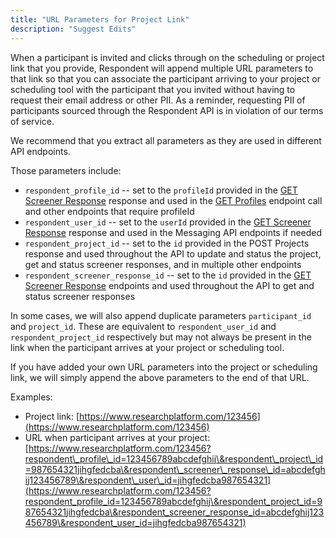 ```yaml
---
title: "URL Parameters for Project Link"
description: "Suggest Edits"
---
```


When a participant is invited and clicks through on the scheduling or project link that you provide, Respondent will append multiple URL parameters to that link so that you can associate the participant arriving to your project or scheduling tool with the participant that you invited without having to request their email address or other PII. As a reminder, requesting PII of participants sourced through the Respondent API is in violation of our terms of service.

We recommend that you extract all parameters as they are used in different API endpoints.

Those parameters include:

* `respondent_profile_id` -- set to the `profileId` provided in the [GET Screener Response](/reference/screenerresponsescontroller_findall-1) response and used in the [GET Profiles](/reference/profilescontroller_findone-1) endpoint call and other endpoints that require profileId
* `respondent_user_id` -- set to the `userId` provided in the [GET Screener Response](/reference/screenerresponsescontroller_findall-1) response and used in the Messaging API endpoints if needed
* `respondent_project_id` -- set to the `id` provided in the POST Projects response and used throughout the API to update and status the project, get and status screener responses, and in multiple other endpoints
* `respondent_screener_response_id` -- set to the `id` provided in the [GET Screener Response](/reference/screenerresponsescontroller_findall-1) endpoints and used throughout the API to get and status screener responses

In some cases, we will also append duplicate parameters `participant_id` and `project_id`. These are equivalent to `respondent_user_id` and `respondent_project_id` respectively but may not always be present in the link when the participant arrives at your project or scheduling tool.

If you have added your own URL parameters into the project or scheduling link, we will simply append the above parameters to the end of that URL.

Examples:

* Project link: [https://www.researchplatform.com/123456](https://www.researchplatform.com/123456)
* URL when participant arrives at your project: [https://www.researchplatform.com/123456?respondent\_profile\_id=123456789abcdefghij\&respondent\_project\_id=987654321jihgfedcba\&respondent\_screener\_response\_id=abcdefghij123456789\&respondent\_user\_id=jihgfedcba987654321](https://www.researchplatform.com/123456?respondent_profile_id=123456789abcdefghij\&respondent_project_id=987654321jihgfedcba\&respondent_screener_response_id=abcdefghij123456789\&respondent_user_id=jihgfedcba987654321)
